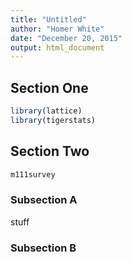 ```yaml
---
title: "Untitled"
author: "Homer White"
date: "December 20, 2015"
output: html_document
---
```


## Section One

```r
library(lattice)
library(tigerstats)
```

## Section Two

```r
m111survey
```

### Subsection A

stuff

### Subsection B




